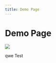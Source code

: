 ```yaml
---
title: Demo Page
---
```


# Demo Page

![](https://res.cloudinary.com/dlfu36fiw/image/upload/v1710483994/builds/demo/ATL_MS_1322695_Acquisition_Landing_Page_Mobile_PNG-1080x732_v1_adghud.png)

<Tabs>
  <TabItem label="New Tab" value="1">
    qwe
  </TabItem>

  <TabItem label="New Tab" value="tab" />
</Tabs>

<Admonition type="note" title="Note">
  Test
</Admonition>
